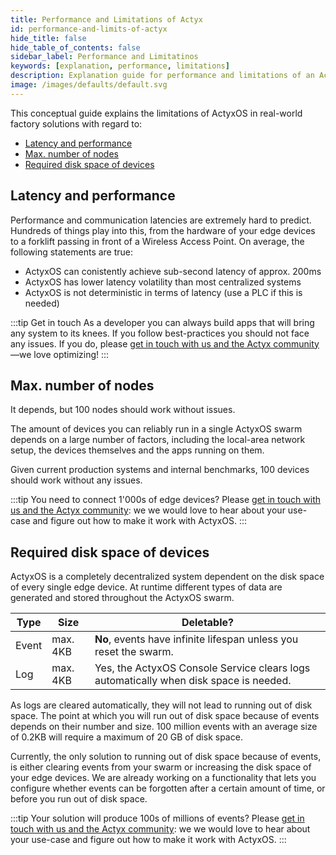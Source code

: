 ```yaml
---
title: Performance and Limitations of Actyx
id: performance-and-limits-of-actyx
hide_title: false
hide_table_of_contents: false
sidebar_label: Performance and Limitatinos
keywords: [explanation, performance, limitations]
description: Explanation guide for performance and limitations of an Actyx solution.
image: /images/defaults/default.svg
---
```


This conceptual guide explains the limitations of ActyxOS in real-world factory solutions with regard to:

- [Latency and performance](#latency-and-performance)
- [Max. number of nodes](#max-number-of-nodes)
- [Required disk space of devices](#required-disk-space)

## Latency and performance
Performance and communication latencies are extremely hard to predict. Hundreds of things play into this, from the hardware of your edge devices to a forklift passing in front of a Wireless Access Point. On average, the following statements are true:

- ActyxOS can conistently achieve sub-second latency of approx. 200ms
- ActyxOS has lower latency volatility than most centralized systems
- ActyxOS is not deterministic in terms of latency (use a PLC if this is needed)
 
:::tip Get in touch
As a developer you can always build apps that will bring any system to its knees. If you follow best-practices you should not face any issues. If you do, please [get in touch with us and the Actyx community](https://community.actyx.com/)—we love optimizing!
:::

## Max. number of nodes

It depends, but 100 nodes should work without issues.

The amount of devices you can reliably run in a single ActyxOS swarm depends on a large number of factors, including the local-area network setup, the devices themselves and the apps running on them.

Given current production systems and internal benchmarks, 100 devices should work without any issues.

:::tip You need to connect 1'000s of edge devices?
Please [get in touch with us and the Actyx community](https://community.actyx.com/): we we would love to hear about your use-case and figure out how to make it work with ActyxOS.
:::

## Required disk space of devices

ActyxOS is a completely decentralized system dependent on the disk space of every single edge device. At runtime different types of data are generated and stored throughout the ActyxOS swarm.

|Type|Size|Deletable?|
|----|----|----------|
|Event|max. 4KB|**No**, events have infinite lifespan unless you reset the swarm.|
|Log|max. 4KB| Yes, the ActyxOS Console Service clears logs automatically when disk space is needed.|

As logs are cleared automatically, they will not lead to running out of disk space. The point at which you will run out of disk space because of events depends on their number and size. 100 million events with an average size of 0.2KB will require a maximum of 20 GB of disk space.

Currently, the only solution to running out of disk space because of events, is either clearing events from your swarm or increasing the disk space of your edge devices. We are already working on a functionality that lets you configure whether events can be forgotten after a certain amount of time, or before you run out of disk space.

:::tip Your solution will produce 100s of millions of events?
Please [get in touch with us and the Actyx community](https://community.actyx.com/): we we would love to hear about your use-case and figure out how to make it work with ActyxOS.
:::